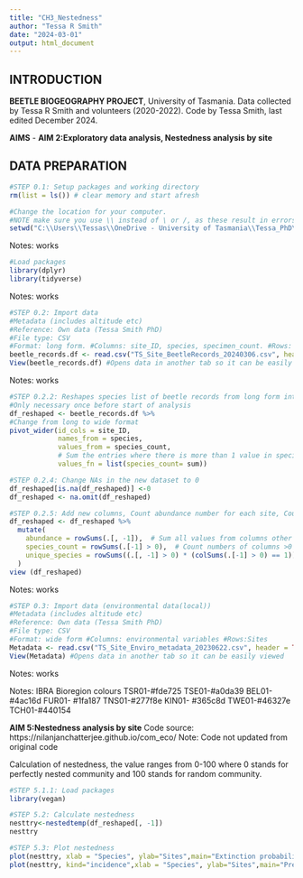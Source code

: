 ---
title: "CH3_Nestedness"
author: "Tessa R Smith"
date: "2024-03-01"
output: html_document
---

## INTRODUCTION

**BEETLE BIOGEOGRAPHY PROJECT**, University of Tasmania. Data collected by Tessa R Smith and volunteers (2020-2022). Code by Tessa Smith, last edited December 2024.

**AIMS**
-   **AIM 2:Exploratory data analysis, Nestedness analysis by site**

## DATA PREPARATION

```{r, echo = FALSE}
#STEP 0.1: Setup packages and working directory
rm(list = ls()) # clear memory and start afresh

#Change the location for your computer. 
#NOTE make sure you use \\ instead of \ or /, as these result in errors. 
setwd("C:\\Users\\Tessas\\OneDrive - University of Tasmania\\Tessa_PhD\\WORK_Code\\CH3_BROADSCALE\\CH3_analysis5_Nestedness")
```
Notes: works

```{r}
#Load packages
library(dplyr)
library(tidyverse)
```
Notes: works

```{r, echo = FALSE}
#STEP 0.2: Import data
#Metadata (includes altitude etc)
#Reference: Own data (Tessa Smith PhD)
#File type: CSV
#Format: long form. #Columns: site_ID, species, specimen_count. #Rows: Individual records
beetle_records.df <- read.csv("TS_Site_BeetleRecords_20240306.csv", header = TRUE, stringsAsFactors = FALSE)
View(beetle_records.df) #Opens data in another tab so it can be easily viewed
```
Notes: works

```{r, echo = FALSE}
#STEP 0.2.2: Reshapes species list of beetle records from long form into site.count form (wide)
#Only necessary once before start of analysis
df_reshaped <- beetle_records.df %>%
#Change from long to wide format
pivot_wider(id_cols = site_ID,
            names_from = species,
            values_from = species_count,
            # Sum the entries where there is more than 1 value in specimen_count
            values_fn = list(species_count= sum)) 

#STEP 0.2.4: Change NAs in the new dataset to 0
df_reshaped[is.na(df_reshaped)] <-0 
df_reshaped <- na.omit(df_reshaped)

#STEP 0.2.5: Add new columns, Count abundance number for each site, Cound species number for each site, Count unique species for each site
df_reshaped <- df_reshaped %>% 
  mutate(
    abundance = rowSums(.[, -1]),  # Sum all values from columns other than the first one
    species_count = rowSums(.[-1] > 0),  # Count numbers of columns >0
    unique_species = rowSums((.[, -1] > 0) * (colSums(.[-1] > 0) == 1))  # Count number of columns with a value >0 that occur in no other row
  )
view (df_reshaped)
```
Notes: works

```{r, echo = FALSE}
#STEP 0.3: Import data (environmental data(local))
#Metadata (includes altitude etc)
#Reference: Own data (Tessa Smith PhD)
#File type: CSV
#Format: wide form #Columns: environmental variables #Rows:Sites
Metadata <- read.csv("TS_Site_Enviro_metadata_20230622.csv", header = TRUE, stringsAsFactors = FALSE)
View(Metadata) #Opens data in another tab so it can be easily viewed

```
Notes: works

Notes:
IBRA Bioregion colours
TSR01-#fde725
TSE01-#a0da39
BEL01- #4ac16d
FUR01- #1fa187
TNS01-#277f8e
KIN01- #365c8d
TWE01-#46327e
TCH01-#440154

**AIM 5:Nestedness analysis by site**
Code source: https://nilanjanchatterjee.github.io/com_eco/
Note: Code not updated from original code

Calculation of nestedness, the value ranges from 0-100 where 0 stands for perfectly nested community and 100 stands for random community. 
```{r}
#STEP 5.1.1: Load packages
library(vegan)
```

```{r}
#STEP 5.2: Calculate nestedness
nesttry<-nestedtemp(df_reshaped[, -1])
nesttry
```

```{r}
#STEP 5.3: Plot nestedness
plot(nesttry, xlab = "Species", ylab="Sites",main="Extinction probability")
plot(nesttry, kind="incidence",xlab = "Species", ylab="Sites",main="Presence-absence")
```
